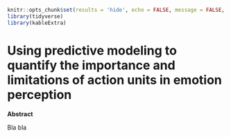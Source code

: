 ```r
knitr::opts_chunk$set(results = 'hide', echo = FALSE, message = FALSE, warning = FALSE)
library(tidyverse)
library(kableExtra)
```

# Using predictive modeling to quantify the importance and limitations of action units in emotion perception {#hypothesis-kernel-analysis}
\chaptermark{Predictive modelling of action units}

\newpage
\normalsize

`<p><strong>Abstract</strong></p>`{=html}
`\begin{abstract}`{=latex}
Bla bla
`\end{abstract} \newpage`{=latex}
